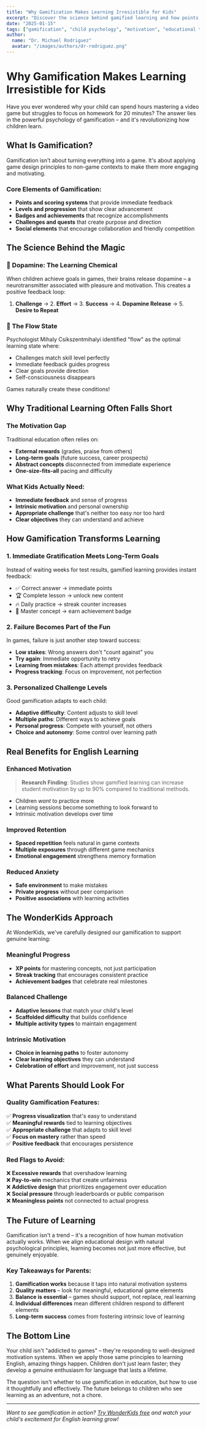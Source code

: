 ```yaml
---
title: "Why Gamification Makes Learning Irresistible for Kids"
excerpt: "Discover the science behind gamified learning and how points, badges, and achievements can transform your child's educational experience."
date: "2025-01-15"
tags: ["gamification", "child psychology", "motivation", "educational technology"]
author:
  name: "Dr. Michael Rodriguez"
  avatar: "/images/authors/dr-rodriguez.png"
---
```


# Why Gamification Makes Learning Irresistible for Kids

Have you ever wondered why your child can spend hours mastering a video game but struggles to focus on homework for 20 minutes? The answer lies in the powerful psychology of gamification – and it's revolutionizing how children learn.

## What Is Gamification?

Gamification isn't about turning everything into a game. It's about applying game design principles to non-game contexts to make them more engaging and motivating.

### Core Elements of Gamification:
- **Points and scoring systems** that provide immediate feedback
- **Levels and progression** that show clear advancement
- **Badges and achievements** that recognize accomplishments
- **Challenges and quests** that create purpose and direction
- **Social elements** that encourage collaboration and friendly competition

## The Science Behind the Magic

### 🧠 Dopamine: The Learning Chemical

When children achieve goals in games, their brains release dopamine – a neurotransmitter associated with pleasure and motivation. This creates a positive feedback loop:

1. **Challenge** → 2. **Effort** → 3. **Success** → 4. **Dopamine Release** → 5. **Desire to Repeat**

### 🎯 The Flow State

Psychologist Mihaly Csikszentmihalyi identified "flow" as the optimal learning state where:
- Challenges match skill level perfectly
- Immediate feedback guides progress
- Clear goals provide direction
- Self-consciousness disappears

Games naturally create these conditions!

## Why Traditional Learning Often Falls Short

### The Motivation Gap

Traditional education often relies on:
- **External rewards** (grades, praise from others)
- **Long-term goals** (future success, career prospects)
- **Abstract concepts** disconnected from immediate experience
- **One-size-fits-all** pacing and difficulty

### What Kids Actually Need:
- **Immediate feedback** and sense of progress
- **Intrinsic motivation** and personal ownership
- **Appropriate challenge** that's neither too easy nor too hard
- **Clear objectives** they can understand and achieve

## How Gamification Transforms Learning

### 1. **Immediate Gratification Meets Long-Term Goals**

Instead of waiting weeks for test results, gamified learning provides instant feedback:
- ✅ Correct answer → immediate points
- 🏆 Complete lesson → unlock new content  
- 🔥 Daily practice → streak counter increases
- 🌟 Master concept → earn achievement badge

### 2. **Failure Becomes Part of the Fun**

In games, failure is just another step toward success:
- **Low stakes**: Wrong answers don't "count against" you
- **Try again**: Immediate opportunity to retry
- **Learning from mistakes**: Each attempt provides feedback
- **Progress tracking**: Focus on improvement, not perfection

### 3. **Personalized Challenge Levels**

Good gamification adapts to each child:
- **Adaptive difficulty**: Content adjusts to skill level
- **Multiple paths**: Different ways to achieve goals
- **Personal progress**: Compete with yourself, not others
- **Choice and autonomy**: Some control over learning path

## Real Benefits for English Learning

### Enhanced Motivation
> **Research Finding**: Studies show gamified learning can increase student motivation by up to 90% compared to traditional methods.

- Children *want* to practice more
- Learning sessions become something to look forward to
- Intrinsic motivation develops over time

### Improved Retention
- **Spaced repetition** feels natural in game contexts
- **Multiple exposures** through different game mechanics
- **Emotional engagement** strengthens memory formation

### Reduced Anxiety
- **Safe environment** to make mistakes
- **Private progress** without peer comparison
- **Positive associations** with learning activities

## The WonderKids Approach

At WonderKids, we've carefully designed our gamification to support genuine learning:

### Meaningful Progress
- **XP points** for mastering concepts, not just participation
- **Streak tracking** that encourages consistent practice
- **Achievement badges** that celebrate real milestones

### Balanced Challenge
- **Adaptive lessons** that match your child's level
- **Scaffolded difficulty** that builds confidence
- **Multiple activity types** to maintain engagement

### Intrinsic Motivation
- **Choice in learning paths** to foster autonomy
- **Clear learning objectives** they can understand
- **Celebration of effort** and improvement, not just success

## What Parents Should Look For

### Quality Gamification Features:
✅ **Progress visualization** that's easy to understand  
✅ **Meaningful rewards** tied to learning objectives  
✅ **Appropriate challenge** that adapts to skill level  
✅ **Focus on mastery** rather than speed  
✅ **Positive feedback** that encourages persistence  

### Red Flags to Avoid:
❌ **Excessive rewards** that overshadow learning  
❌ **Pay-to-win** mechanics that create unfairness  
❌ **Addictive design** that prioritizes engagement over education  
❌ **Social pressure** through leaderboards or public comparison  
❌ **Meaningless points** not connected to actual progress  

## The Future of Learning

Gamification isn't a trend – it's a recognition of how human motivation actually works. When we align educational design with natural psychological principles, learning becomes not just more effective, but genuinely enjoyable.

### Key Takeaways for Parents:
1. **Gamification works** because it taps into natural motivation systems
2. **Quality matters** – look for meaningful, educational game elements
3. **Balance is essential** – games should support, not replace, real learning
4. **Individual differences** mean different children respond to different elements
5. **Long-term success** comes from fostering intrinsic love of learning

## The Bottom Line

Your child isn't "addicted to games" – they're responding to well-designed motivation systems. When we apply those same principles to learning English, amazing things happen. Children don't just learn faster; they develop a genuine enthusiasm for language that lasts a lifetime.

The question isn't whether to use gamification in education, but how to use it thoughtfully and effectively. The future belongs to children who see learning as an adventure, not a chore.

---

*Want to see gamification in action? [Try WonderKids free](/auth/sign-up) and watch your child's excitement for English learning grow!*
